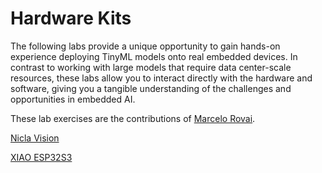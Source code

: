 # Hardware Kits {.unnumbered}

The following labs provide a unique opportunity to gain hands-on experience deploying TinyML models onto real embedded devices. In contrast to working with large models that require data center-scale resources, these labs allow you to interact directly with the hardware and software, giving you a tangible understanding of the challenges and opportunities in embedded AI.

These lab exercises are the contributions of [Marcelo Rovai](https://github.com/Mjrovai).

[Nicla Vision](../contents/labs/arduino_niclavision.md)

[XIAO ESP32S3](../contents/labs/seeed_xiao_esp32S3.md)

